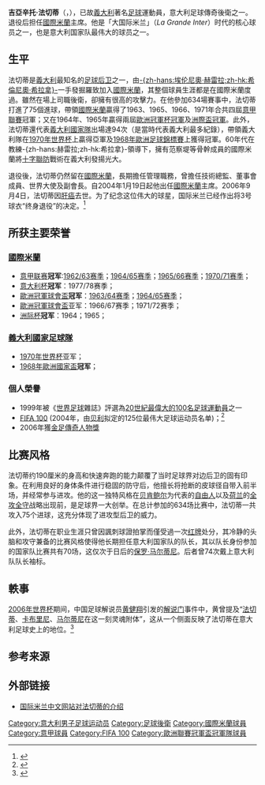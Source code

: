 {{NoteTA
|G1=意甲
|G2=足球
|T=zh-cn:吉亚琴托·法切蒂;zh-hk:基亞仙圖·范察堤;zh-tw:吉亞辛托·法切蒂;
|1=zh-cn:吉亚琴托·法切蒂;zh-hk:基亞仙圖·范察堤;zh-tw:吉亞辛托·法切蒂;
|2=zh-cn:法切蒂;zh-hk:范察堤;zh-tw:法切蒂;
}}
{{Football player infobox
| playername         = 吉亚琴托·法切蒂<br />''Giacinto Facchetti''
| image              = [[File:Giacinto_facchetti_nazionale.jpg|250 px]]
| fullname           = Giacinto Facchetti
| englishfullname    = 
| nickname           = 
| dateofbirth        = 1942年7月18日
| dateofdeath        = {{death date and age|2006|9|4|1942|7|18}}
| cityofbirth        = [[特雷維格里奧|特雷維格里奧]]
| countryofbirth     = [[義大利|義大利]]
| cityofdeath        = [[米蘭|米蘭]]
| countryofdeath     = [[義大利|義大利]]
| height             = {{height|meters=1.88}}
| currentclub        = 已逝世
| clubnumber         = 3
| position           = [[左後衛|左後衛]]、[[中後衛|中後衛]]
| youthyears         = 
| youthclubs         = 
| years              = 1960-1978
| clubs              = [[國際米蘭|國際米蘭]]
| caps(goals)        = 476 (59)
| nationalyears      = 1963-1977
| nationalteam       = [[義大利國家足球隊|義大利]]
| nationalcaps(goals)= {{0}}94 {{0}}(3)
| pcupdate           = 
| ntupdate           = 
}}

'''吉亞辛托·法切蒂'''（{{lang-it|Giacinto Facchetti}}，{{bd|1942年|7月18日|2006年|9月4日|catIdx=Facchetti, Giacinto}}），已故[[義大利|義大利]]著名[[足球|足球]]運動員，意大利足球傳奇後衛之一。退役后担任[[國際米蘭|國際米蘭]]主席。他是「大国际米兰」（''La Grande Inter''）时代的核心球员之一，也是意大利国家队最伟大的球员之一。

== 生平 ==
法切蒂是[[義大利|義大利]]最知名的[[足球后卫|足球后卫]]之一，由[[希倫尼奧·靴利拿|-{zh-hans:埃伦尼奧·赫雷拉;zh-hk:希倫尼奧·希拉拿}-]]一手發掘羅致加入[[國際米蘭|國際米蘭]]，其整個球員生涯都是在國際米蘭度過。雖然在場上司職後衛，卻擁有很高的攻擊力。在他參加634場賽事中，法切蒂打進了75個進球，帶領[[國際米蘭|國際米蘭]]贏得了1963、1965、1966、1971年合共四屆[[義大利足球甲級聯賽|意甲聯賽]]冠軍；又在1964年、1965年贏得兩屆[[歐洲冠軍杯|歐洲冠軍杯冠軍]]及[[洲際盃足球賽|洲際盃冠軍]]。此外，法切蒂還代表[[意大利国家足球队|義大利國家隊]]出場達94次（是當時代表義大利最多紀錄），帶領義大利隊在[[1970年世界杯|1970年世界杯]]上贏得亞軍及[[1968年歐洲足球錦標賽|1968年歐洲足球錦標賽]]上獲得冠軍。60年代在教練-{zh-hans:赫雷拉;zh-hk:希拉拿}-領導下，擁有范察堤等骨幹成員的國際米蘭將[[鏈式防守|十字聯防]]戰術在義大利發揚光大。

退役後，法切蒂仍然留在[[國際米蘭|國際米蘭]]，長期擔任管理職務，曾擔任技術總監、董事會成員、世界大使及副會長。自2004年1月19日起他出任[[國際米蘭|國際米蘭]]主席。2006年9月4日，法切蒂因[[肝癌|肝癌]]去世。为了纪念这位伟大的球星，国际米兰已经作出将3号球衣“终身退役”的决定。<ref>{{cite news|author=|url=http://sports.cn.yahoo.com/060907/324/28xkv.html|title=国米3号球衣退役|accessdate=2010-06-25|work=雅虎体育|date=2006-09-08|deadurl=yes|archiveurl=https://web.archive.org/web/20110925080654/http://sports.cn.yahoo.com/060907/324/28xkv.html|archivedate=2011-09-25}}</ref>

==所获主要荣誉==

===[[國際米蘭|國際米蘭]]===
* [[意甲联赛|意甲联赛]]'''冠军''':[[1962年至1963年義大利足球甲級聯賽|1962/63赛季]]；[[1964年至1965年義大利足球甲級聯賽|1964/65赛季]]；[[1965年至1966年義大利足球甲級聯賽|1965/66赛季]]；[[1970年至1971年義大利足球甲級聯賽|1970/71赛季]]；
* [[意大利杯|意大利杯]]'''冠军'''：1977/78赛季；
* [[欧洲冠军杯|歐洲冠軍球會盃]]'''冠军'''：[[1963–64年歐洲冠軍盃|1963/64赛季]]；[[1964–65年歐洲冠軍盃|1964/65赛季]]；
* [[欧洲冠军杯|歐洲冠軍球會盃]]亚军：1966/67赛季；1971/72赛季； 
* [[洲际杯足球赛|洲际杯]]'''冠军'''：1964；1965；
===[[義大利國家足球隊|義大利國家足球隊]]===
* [[1970年世界杯足球赛|1970年世界杯]]亚军；
* [[1968年欧洲足球锦标赛|1968年歐洲國家盃]]'''冠军'''；
===個人榮譽===
* 1999年被《[[世界足球|世界足球]]雜誌》評選為[[20世紀最偉大的100名足球運動員|20世紀最偉大的100名足球運動員]]之一
* [[FIFA_100|FIFA 100]] (2004年，由[[贝利|贝利]]拟定的125位最伟大足球运动员名单)；<ref>{{cite news|author=|url=http://news.bbc.co.uk/sport2/hi/football/3533891.stm|title=Pele's list of the greatest|accessdate=2010-06-25|work=BBC|date=2004-04-04|archive-date=2018-10-19|archive-url=https://web.archive.org/web/20181019205959/http://news.bbc.co.uk/sport2/hi/football/3533891.stm|dead-url=no}}</ref>
* 2006年獲[[金足獎|金足傳奇人物獎]]

== 比赛风格 ==
法切蒂约190厘米的身高和快速奔跑的能力颠覆了当时足球界对边后卫的固有印象。在利用良好的身体条件进行稳固的防守后，他擅长将抢断的皮球径自带入前半场，并经常参与进攻。他的这一独特风格在[[贝肯鲍尔|贝肯鲍尔]]为代表的[[自由人|自由人]]以及[[荷兰|荷兰]]的[[全攻全守|全攻全守]]战略出现前，是足球界一大创举。在总计参加的634场比赛中，法切蒂一共攻入75个进球，这充分体现了进攻型后卫的威力。

此外，法切蒂在职业生涯只曾因諷刺球證拍掌而僅受過一次[[红牌|红牌]]处分，其冷静的头脑和攻守兼备的比赛风格使得他长期担任意大利国家队的队长，其以队长身份参加的国家队比赛共有70场，这仅次于日后的[[保罗·马尔蒂尼|保罗·马尔蒂尼]]。后者曾74次戴上意大利队队长袖标。

== 軼事 ==

[[2006年世界杯|2006年世界杯]]期间，中国足球解说员[[黄健翔|黄健翔]]引发的[[黄健翔#“解说门”事件|解说门]]事件中，黄曾提及“[[法切蒂|法切蒂]]、[[卡布里尼|卡布里尼]]、[[马尔蒂尼|马尔蒂尼]]在这一刻灵魂附体”，这从一个侧面反映了法切蒂在意大利足球史上的地位。<ref>{{cite news|author=|url=http://2006.163.com/06/0627/04/2KJJLKU600321QNI.html|title=一场属于黄健翔的胜利|accessdate=2010-06-24|work=体坛网|date=2006-06-27|archive-url=https://web.archive.org/web/20100214025906/http://2006.163.com/06/0627/04/2KJJLKU600321QNI.html|archive-date=2010-02-14|dead-url=yes}}</ref>

== 参考来源 ==
{{reflist}}

==外部链接==
*[http://www.inter.net.cn/players/c/2006/37.htm 国际米兰中文网站对法切蒂的介绍]{{Wayback|url=http://www.inter.net.cn/players/c/2006/37.htm |date=20061023012706 }}
{{FIFA 100}}
{{1966年国际足联世界杯意大利队阵容}}
{{1968年欧洲足球锦标赛意大利队阵容}}
{{1970年国际足联世界杯意大利队阵容}}
{{1974年国际足联世界杯意大利队阵容}}
{{Authority control}}

{{DEFAULTSORT:Facchetti, Giacinto}}
[[Category:意大利男子足球运动员|Category:意大利男子足球运动员]]
[[Category:足球後衛|Category:足球後衛]]
[[Category:國際米蘭球員|Category:國際米蘭球員]]
[[Category:意甲球員|Category:意甲球員]]
[[Category:FIFA_100|Category:FIFA 100]]
[[Category:歐洲聯賽冠軍盃冠軍隊球員|Category:歐洲聯賽冠軍盃冠軍隊球員]]